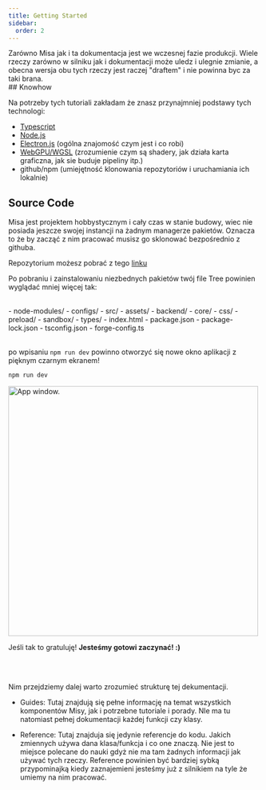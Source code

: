```yaml
---
title: Getting Started
sidebar:
  order: 2
---
```



<Aside type="note">
  Zarówno Misa jak i ta dokumentacja jest we wczesnej fazie produkcji. Wiele
  rzeczy zarówno w silniku jak i dokumentacji może uledz i ulegnie zmianie, a
  obecna wersja obu tych rzeczy jest raczej "draftem" i nie powinna byc za taki
  brana.
</Aside>
## Knowhow

Na potrzeby tych tutoriali zakładam że znasz przynajmniej podstawy tych technologi:

- [Typescript](https://www.typescriptlang.org)
- [Node.js](https://nodejs.org/en)
- [Electron.js](https://www.electronjs.org) (ogólna znajomość czym jest i co robi)
- [WebGPU/WGSL](https://www.w3.org/TR/webgpu/) (zrozumienie czym są shadery, jak działa karta graficzna, jak sie buduje pipeliny itp.)
- github/npm (umiejętność klonowania repozytoriów i uruchamiania ich lokalnie)

## Source Code

Misa jest projektem hobbystycznym i cały czas w stanie budowy, wiec nie posiada jeszcze swojej instancji na żadnym managerze pakietów.
Oznacza to że by zacząć z nim pracować musisz go sklonować bezpośrednio z githuba.

Repozytorium możesz pobrać z tego [linku](https://github.com/Tolethrien/GameEngine-core/tree/dev)

Po pobraniu i zainstalowaniu niezbednych pakietów twój file Tree powinien wyglądać mniej więcej tak:

<br />

<FileTree>
- node-modules/
- configs/
- src/
  - assets/
  - backend/
  - core/
  - css/
  - preload/
  - sandbox/
  - types/
- index.html
- package.json
- package-lock.json
- tsconfig.json
- forge-config.ts

</FileTree>

<br />
<br />

po wpisaniu `npm run dev` powinno otworzyć się nowe okno aplikacji z pięknym czarnym
ekranem!

<Tabs>
  <TabItem label="Terminal">

```sh title="Starting App…"
npm run dev
```

  </TabItem>
  <TabItem label="Effect">
   <Image src={img} alt="App window." width="500" height="500" />
  </TabItem>
</Tabs>

<br />

Jeśli tak to gratuluję! **Jesteśmy gotowi zaczynać! :)**

<br />
<br />

<Aside type="tip" title="Struktura Docs">

Nim przejdziemy dalej warto zrozumieć strukturę tej dekumentacji.

- Guides: Tutaj znajdują się pełne informację na temat wszystkich komponentów Misy, jak i potrzebne tutoriale i porady. NIe ma tu natomiast pełnej dokumentacji każdej funkcji czy klasy.

- Reference: Tutaj znajduja się jedynie referencje do kodu. Jakich zmiennych używa dana klasa/funkcja i co one znaczą. Nie jest to miejsce polecane do nauki gdyż nie ma tam żadnych informacji jak używać tych rzeczy. Reference powinien być bardziej sybką przypominajką kiedy zaznajemieni jesteśmy już z silnikiem na tyle że umiemy na nim pracować.

</Aside>
